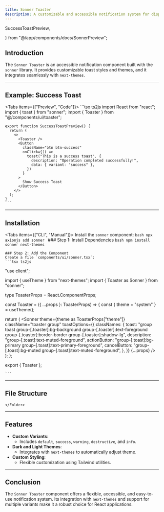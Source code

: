 ```yaml
---
title: Sonner Toaster
description: A customizable and accessible notification system for displaying toasts.
---
```



  SuccessToastPreview,
  
} from "@/app/components/docs/SonnerPreview";

## Introduction

The `Sonner Toaster` is an accessible notification component built with the `sonner` library. It provides customizable toast styles and themes, and it integrates seamlessly with `next-themes`.

---


## Example: Success Toast

<Tabs items={["Preview", "Code"]}>
  <Tab value="Preview" className="mx-auto h-72 pb-8 content-center items-center">
    <SuccessToastPreview />
  </Tab>
  <Tab value="Code">
    ```tsx ts2js
    import React from "react";
    import { toast } from "sonner";
    import { Toaster } from "@/components/ui/toaster";

    export function SuccessToastPreview() {
      return (
        <>
          <Toaster />
          <Button
            className="btn btn-success"
            onClick={() =>
              toast("This is a success toast", {
                description: "Operation completed successfully!",
                data: { variant: "success" },
              })
            }
          >
            Show Success Toast
          </Button>
        </>
      );
    }
    ```
  </Tab>
</Tabs>

---

## Installation

<Tabs items={["CLI", "Manual"]}>
  <Tab value="CLI">
    Install the `sonner` component:
    ```bash
    npx axionjs add sonner
    ```
  </Tab>
  <Tab value="Manual">
    ### Step 1: Install Dependencies
    ```bash
npm install sonner next-themes
    ```

    ### Step 2: Add the Component
    Create a file `components/ui/sonner.tsx`:
    ```tsx ts2js
"use client";

import { useTheme } from "next-themes";
import { Toaster as Sonner } from "sonner";

type ToasterProps = React.ComponentProps<typeof Sonner>;

const Toaster = ({ ...props }: ToasterProps) => {
  const { theme = "system" } = useTheme();

  return (
    <Sonner
      theme={theme as ToasterProps["theme"]}
      className="toaster group"
      toastOptions={{
        classNames: {
          toast:
            "group toast group-[.toaster]:bg-background group-[.toaster]:text-foreground group-[.toaster]:border-border group-[.toaster]:shadow-lg",
          description: "group-[.toast]:text-muted-foreground",
          actionButton:
            "group-[.toast]:bg-primary group-[.toast]:text-primary-foreground",
          cancelButton:
            "group-[.toast]:bg-muted group-[.toast]:text-muted-foreground",
        },
      }}
      {...props}
    />
  );
};

export { Toaster };

    ```
  </Tab>
</Tabs>

---


## File Structure

<Files>
  <Folder name="app" defaultOpen>
    <Folder name="components" defaultOpen>
      <Folder name="ui" defaultOpen>
        <File name="toaster.tsx" />
      </Folder>
     
    </Folder>
  </Folder>
</Files>

---

## Features

- **Custom Variants**:
  - Includes `default`, `success`, `warning`, `destructive`, and `info`.
- **Dark and Light Themes**:
  - Integrates with `next-themes` to automatically adjust theme.
- **Custom Styling**:
  - Flexible customization using Tailwind utilities.

---

## Conclusion

The `Sonner Toaster` component offers a flexible, accessible, and easy-to-use notification system. Its integration with `next-themes` and support for multiple variants make it a robust choice for React applications.
